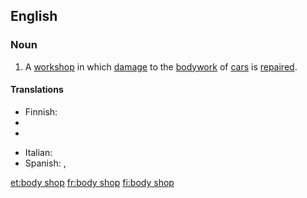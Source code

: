 ==English==

===Noun===
{{en-noun|sg=[[body]] [[shop]]}}

# A [[workshop]] in which [[damage]] to the [[bodywork]] of [[car]]s is [[repair]]ed.

====Translations====
{{trans-top|body shop}}
* Finnish: {{t-|fi|peltikorjaamo}}
* {{trreq|fr}}
* {{trreq|de}}
{{trans-mid}}
* Italian: {{t+|it|carrozzeria|f}}
* Spanish: {{t-|es|chapista|f}}, {{t-|es|latonería|f}}
{{trans-bottom}}

[[et:body shop]]
[[fr:body shop]]
[[fi:body shop]]